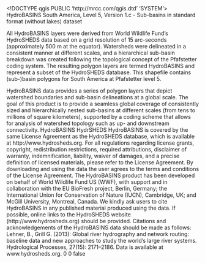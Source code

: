 <!DOCTYPE qgis PUBLIC 'http://mrcc.com/qgis.dtd' 'SYSTEM'>
<qgis version="3.22.11-Białowieża">
  <identifier>HydroBASINS South America, Level 5, Version 1.c - Sub-basins in standard format (without lakes)</identifier>
  <parentidentifier></parentidentifier>
  <language></language>
  <type>dataset</type>
  <title>HydroBASINS South America, Level 5, Version 1.c - Sub-basins in standard format (without lakes)</title>
  <abstract>All HydroBASINS layers were derived from World Wildlife Fund’s HydroSHEDS data based on a grid resolution of 15 arc-seconds (approximately 500 m at the equator). Watersheds were delineated in a consistent manner at different scales, and a hierarchical sub-basin breakdown was created following the topological concept of the Pfafstetter coding system. The resulting polygon layers are termed HydroBASINS and represent a subset of the HydroSHEDS database. This shapefile contains (sub-)basin polygons for South America at Pfafstetter level 5.

HydroBASINS data provides a series of polygon layers that depict watershed boundaries and sub-basin delineations at a global scale. The goal of this product is to provide a seamless global coverage of consistently sized and hierarchically nested sub-basins at different scales (from tens to millions of square kilometers), supported by a coding scheme that allows for analysis of watershed topology such as up- and downstream connectivity.</abstract>
  <keywords vocabulary="Search keys">
    <keyword>HydroBASINS</keyword>
    <keyword>HydrSHEDS</keyword>
  </keywords>
  <links/>
  <fees></fees>
  <constraints type="Limitations of use">HydroBASINS is covered by the same License Agreement as the HydroSHEDS database, which is available at http://www.hydrosheds.org. For all regulations regarding license grants, copyright, redistribution restrictions, required attributions, disclaimer of warranty, indemnification, liability, waiver of damages, and a precise definition of licensed materials, please refer to the License Agreement. By downloading and using the data the user agrees to the terms and conditions of the License Agreement.</constraints>
  <rights>The HydroBASINS product has been developed on behalf of World Wildlife Fund US (WWF), with support and in collaboration with the EU BioFresh project, Berlin, Germany; the International Union for Conservation of Nature (IUCN), Cambridge, UK; and McGill University, Montreal, Canada. We kindly ask users to cite HydroBASINS in any published material produced using the data. If possible, online links to the HydroSHEDS website (http://www.hydrosheds.org) should be provided. Citations and acknowledgements of the HydroBASINS data should be made as follows: Lehner, B., Grill G. (2013): Global river hydrography and network routing: baseline data and new approaches to study the world’s large river systems. Hydrological Processes, 27(15): 2171–2186. Data is available at www.hydrosheds.org.&#xd;
</rights>
  <encoding></encoding>
  <crs>
    <spatialrefsys>
      <wkt></wkt>
      <proj4></proj4>
      <srsid>0</srsid>
      <srid>0</srid>
      <authid></authid>
      <description></description>
      <projectionacronym></projectionacronym>
      <ellipsoidacronym></ellipsoidacronym>
      <geographicflag>false</geographicflag>
    </spatialrefsys>
  </crs>
  <extent>
    <spatial minx="-92" dimensions="2" maxx="-32" miny="-56" minz="0" maxz="0" crs="EPSG:4326" maxy="15"/>
  </extent>
</qgis>
